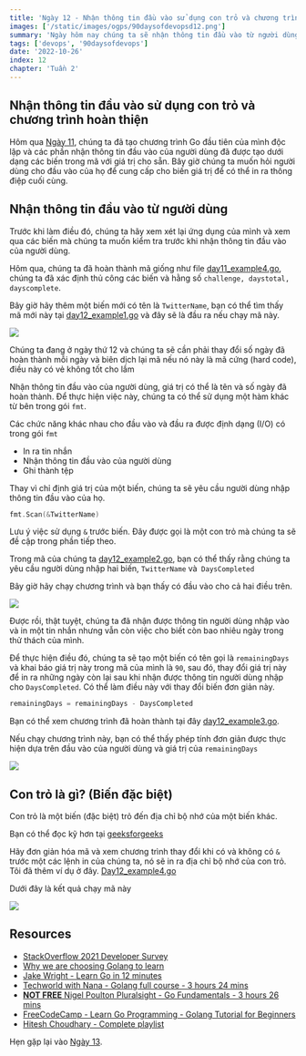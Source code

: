 ```yaml
---
title: 'Ngày 12 - Nhận thông tin đầu vào sử dụng con trỏ và chương trình hoàn thiện'
images: ['/static/images/ogps/90daysofdevopsd12.png']
summary: 'Ngày hôm nay chúng ta sẽ nhận thông tin đầu vào từ người dùng sử dụng con trỏ và tìm hiểu về con trỏ trong Go.'
tags: ['devops', '90daysofdevops']
date: '2022-10-26'
index: 12
chapter: 'Tuần 2'
---
```


<TOCInline toc={props.toc} asDisclosure />

## Nhận thông tin đầu vào sử dụng con trỏ và chương trình hoàn thiện

Hôm qua [Ngày 11](/courses/90-ngay-devops/ngay-11), chúng ta đã tạo chương trình Go đầu tiên của mình độc lập và các phần nhận thông tin đầu vào của người dùng đã được tạo dưới dạng các biến trong mã với giá trị cho sẵn. Bây giờ chúng ta muốn hỏi người dùng cho đầu vào của họ để cung cấp cho biến giá trị để có thể in ra thông điệp cuối cùng.

## Nhận thông tin đầu vào từ người dùng

Trước khi làm điều đó, chúng ta hãy xem xét lại ứng dụng của mình và xem qua các biến mà chúng ta muốn kiểm tra trước khi nhận thông tin đầu vào của người dùng.

Hôm qua, chúng ta đã hoàn thành mã giống như file [day11_example4.go](https://github.com/vntechies/90DaysOfDevOps/blob/main/Days/Go/day11_example4.go), chúng ta đã xác định thủ công các biến và hằng số `challenge, daystotal, dayscomplete`.

Bây giờ hãy thêm một biến mới có tên là `TwitterName`, bạn có thể tìm thấy mã mới này tại [day12_example1.go](https://github.com/vntechies/90DaysOfDevOps/blob/main/Days/Go/day12_example1.go) và đây sẽ là đầu ra nếu chạy mã này.

![](/static/images/assets/Day12_Go1.png)

Chúng ta đang ở ngày thứ 12 và chúng ta sẽ cần phải thay đổi số ngày đã hoàn thành mỗi ngày và biên dịch lại mã nếu nó này là mã cứng (hard code), điều này có vẻ không tốt cho lắm

Nhận thông tin đầu vào của người dùng, giá trị có thể là tên và số ngày đã hoàn thành. Để thực hiện việc này, chúng ta có thể sử dụng một hàm khác từ bên trong gói `fmt`.

Các chức năng khác nhau cho đầu vào và đầu ra được định dạng (I/O) có trong gói `fmt`

- In ra tin nhắn
- Nhận thông tin đầu vào của người dùng
- Ghi thành tệp

Thay vì chỉ định giá trị của một biến, chúng ta sẽ yêu cầu người dùng nhập thông tin đầu vào của họ.

```go
fmt.Scan(&TwitterName)
```

Lưu ý việc sử dụng `&` trước biến. Đây được gọi là một con trỏ mà chúng ta sẽ đề cập trong phần tiếp theo.

Trong mã của chúng ta [day12_example2.go](https://github.com/vntechies/90DaysOfDevOps/blob/main/Days/Go/day12_example2.go), bạn có thể thấy rằng chúng ta yêu cầu người dùng nhập hai biến, `TwitterName` và` DaysCompleted`

Bây giờ hãy chạy chương trình và bạn thấy có đầu vào cho cả hai điều trên.

![](/static/images/assets/Day12_Go2.png)

Được rồi, thật tuyệt, chúng ta đã nhận được thông tin người dùng nhập vào và in một tin nhắn nhưng vẫn còn việc cho biết còn bao nhiêu ngày trong thử thách của mình.

Để thực hiện điều đó, chúng ta sẽ tạo một biến có tên gọi là `remainingDays` và khai báo giá trị này trong mã của mình là `90`, sau đó, thay đổi giá trị này để in ra những ngày còn lại sau khi nhận được thông tin người dùng nhập cho `DaysCompleted`. Có thể làm điều này với thay đổi biến đơn giản này.

```go
remainingDays = remainingDays - DaysCompleted
```

Bạn có thể xem chương trình đã hoàn thành tại đây [day12_example3.go](https://github.com/vntechies/90DaysOfDevOps/blob/main/Days/Go/day12_example3.go).

Nếu chạy chương trình này, bạn có thể thấy phép tính đơn giản được thực hiện dựa trên đầu vào của người dùng và giá trị của `remainingDays`

![](/static/images/assets/Day12_Go3.png)

## Con trỏ là gì? (Biến đặc biệt)

Con trỏ là một biến (đặc biệt) trỏ đến địa chỉ bộ nhớ của một biến khác.

Bạn có thể đọc kỹ hơn tại [geeksforgeeks](https://www.geeksforgeeks.org/pointers-in-golang/)

Hãy đơn giản hóa mã và xem chương trình thay đổi khi có và không có `&` trước một các lệnh in của chúng ta, nó sẽ in ra địa chỉ bộ nhớ của con trỏ. Tôi đã thêm ví dụ ở đây. [Day12_example4.go](https://github.com/vntechies/90DaysOfDevOps/blob/main/Days/Go/day12_example4.go)

Dưới đây là kết quả chạy mã này

![](/static/images/assets/Day12_Go4.png)

## Resources

- [StackOverflow 2021 Developer Survey](https://insights.stackoverflow.com/survey/2021)
- [Why we are choosing Golang to learn](https://www.youtube.com/watch?v=7pLqIIAqZD4&t=9s)
- [Jake Wright - Learn Go in 12 minutes](https://www.youtube.com/watch?v=C8LgvuEBraI&t=312s)
- [Techworld with Nana - Golang full course - 3 hours 24 mins](https://www.youtube.com/watch?v=yyUHQIec83I)
- [**NOT FREE** Nigel Poulton Pluralsight - Go Fundamentals - 3 hours 26 mins](https://www.pluralsight.com/courses/go-fundamentals)
- [FreeCodeCamp - Learn Go Programming - Golang Tutorial for Beginners](https://www.youtube.com/watch?v=YS4e4q9oBaU&t=1025s)
- [Hitesh Choudhary - Complete playlist](https://www.youtube.com/playlist?list=PLRAV69dS1uWSR89FRQGZ6q9BR2b44Tr9N)

Hẹn gặp lại vào [Ngày 13](/courses/90-ngay-devops/ngay-13).
